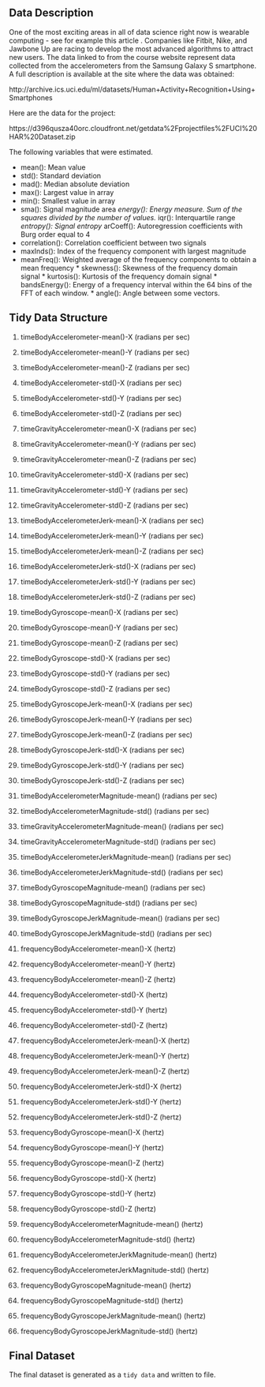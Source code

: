 

## Data Description

One of the most exciting areas in all of data science right now is wearable computing - see for example this article . Companies like Fitbit, Nike, and Jawbone Up are racing to develop the most advanced algorithms to attract new users. The data linked to from the course website represent data collected from the accelerometers from the Samsung Galaxy S smartphone. A full description is available at the site where the data was obtained:

http://archive.ics.uci.edu/ml/datasets/Human+Activity+Recognition+Using+Smartphones 

Here are the data for the project:

https://d396qusza40orc.cloudfront.net/getdata%2Fprojectfiles%2FUCI%20HAR%20Dataset.zip 

 

 The  following variables that were estimated.
  
   * mean(): Mean value
   * std(): Standard deviation
   * mad(): Median absolute deviation
   * max(): Largest value in array
   * min(): Smallest value in array
   * sma(): Signal magnitude area
    *energy(): Energy measure. Sum of the squares divided by the number of values.
    *iqr(): Interquartile range
    *entropy(): Signal entropy
    *arCoeff(): Autoregression coefficients with Burg order equal to 4
   * correlation(): Correlation coefficient between two signals
   * maxInds(): Index of the frequency component with largest magnitude
   * meanFreq(): Weighted average of the frequency components to obtain a mean frequency
    * skewness(): Skewness of the frequency domain signal
    * kurtosis(): Kurtosis of the frequency domain signal
    * bandsEnergy(): Energy of a frequency interval within the 64 bins of the FFT of each window.
    * angle(): Angle between some vectors.


 



 

## Tidy Data Structure

 

   1.  timeBodyAccelerometer-mean()-X (radians per sec)
   
   2.  timeBodyAccelerometer-mean()-Y (radians per sec)
    
  3. timeBodyAccelerometer-mean()-Z (radians per sec)
    
  4. timeBodyAccelerometer-std()-X (radians per sec)
  
  5. timeBodyAccelerometer-std()-Y (radians per sec)
   
   6. timeBodyAccelerometer-std()-Z (radians per sec)
   
   7. timeGravityAccelerometer-mean()-X (radians per sec)
   
   8. timeGravityAccelerometer-mean()-Y (radians per sec)
   
   9. timeGravityAccelerometer-mean()-Z (radians per sec)
    
  10. timeGravityAccelerometer-std()-X (radians per sec)
    
   11.  timeGravityAccelerometer-std()-Y (radians per sec)
   
   12. timeGravityAccelerometer-std()-Z (radians per sec)
   
   13. timeBodyAccelerometerJerk-mean()-X (radians per sec)
   
   14. timeBodyAccelerometerJerk-mean()-Y (radians per sec)
   
  15. timeBodyAccelerometerJerk-mean()-Z (radians per sec)
    
   16. timeBodyAccelerometerJerk-std()-X (radians per sec)
   
   17. timeBodyAccelerometerJerk-std()-Y (radians per sec)
   
   18. timeBodyAccelerometerJerk-std()-Z (radians per sec)
   19. timeBodyGyroscope-mean()-X (radians per sec)
   
   20. timeBodyGyroscope-mean()-Y (radians per sec)
   
   21. timeBodyGyroscope-mean()-Z (radians per sec)
   
   22. timeBodyGyroscope-std()-X (radians per sec)
   
   23. timeBodyGyroscope-std()-Y (radians per sec)
   
   24. timeBodyGyroscope-std()-Z (radians per sec)
   
   25. timeBodyGyroscopeJerk-mean()-X (radians per sec)
   
   26. timeBodyGyroscopeJerk-mean()-Y (radians per sec)
   
27. timeBodyGyroscopeJerk-mean()-Z (radians per sec)
    
28. timeBodyGyroscopeJerk-std()-X (radians per sec)
    
   29. timeBodyGyroscopeJerk-std()-Y (radians per sec)
   
   30. timeBodyGyroscopeJerk-std()-Z (radians per sec)
    
  31. timeBodyAccelerometerMagnitude-mean() (radians per sec)
   
 32. timeBodyAccelerometerMagnitude-std() (radians per sec)
    
   33. timeGravityAccelerometerMagnitude-mean() (radians per sec)
    
34. timeGravityAccelerometerMagnitude-std() (radians per sec)
    
   35. timeBodyAccelerometerJerkMagnitude-mean() (radians per sec)
   
   36. timeBodyAccelerometerJerkMagnitude-std() (radians per sec)
   
   37. timeBodyGyroscopeMagnitude-mean() (radians per sec)
   
   38. timeBodyGyroscopeMagnitude-std() (radians per sec)
   
   39. timeBodyGyroscopeJerkMagnitude-mean() (radians per sec)
   
   40. timeBodyGyroscopeJerkMagnitude-std() (radians per sec)
   
   41. frequencyBodyAccelerometer-mean()-X (hertz)
   
42. frequencyBodyAccelerometer-mean()-Y (hertz)
    
43. frequencyBodyAccelerometer-mean()-Z (hertz)
    
44. frequencyBodyAccelerometer-std()-X (hertz)
    
45. frequencyBodyAccelerometer-std()-Y (hertz)
    
46. frequencyBodyAccelerometer-std()-Z (hertz)
    
47. frequencyBodyAccelerometerJerk-mean()-X (hertz)
    
   48. frequencyBodyAccelerometerJerk-mean()-Y (hertz)
   
49. frequencyBodyAccelerometerJerk-mean()-Z (hertz)
    
50. frequencyBodyAccelerometerJerk-std()-X (hertz)
    
51. frequencyBodyAccelerometerJerk-std()-Y (hertz)
    
52. frequencyBodyAccelerometerJerk-std()-Z (hertz)
    
53. frequencyBodyGyroscope-mean()-X (hertz)
    
54. frequencyBodyGyroscope-mean()-Y (hertz)
    
  55. frequencyBodyGyroscope-mean()-Z (hertz)
    
56. frequencyBodyGyroscope-std()-X (hertz)
    
57. frequencyBodyGyroscope-std()-Y (hertz)
    
58. frequencyBodyGyroscope-std()-Z (hertz)
    
59. frequencyBodyAccelerometerMagnitude-mean() (hertz)
    
60. frequencyBodyAccelerometerMagnitude-std() (hertz)
    
   61. frequencyBodyAccelerometerJerkMagnitude-mean() (hertz)
    
62. frequencyBodyAccelerometerJerkMagnitude-std() (hertz)
    
63. frequencyBodyGyroscopeMagnitude-mean() (hertz)
    
   64. frequencyBodyGyroscopeMagnitude-std() (hertz)
    
   65. frequencyBodyGyroscopeJerkMagnitude-mean() (hertz)
    
   66. frequencyBodyGyroscopeJerkMagnitude-std() (hertz)

## Final Dataset

The final dataset is generated as a `tidy data` and written to file.
